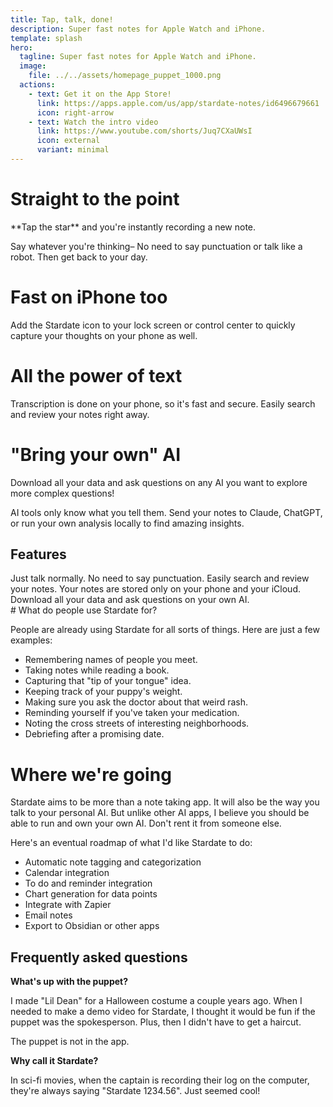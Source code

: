 ```yaml
---
title: Tap, talk, done!
description: Super fast notes for Apple Watch and iPhone.
template: splash
hero:
  tagline: Super fast notes for Apple Watch and iPhone.
  image:
    file: ../../assets/homepage_puppet_1000.png
  actions:
    - text: Get it on the App Store!
      link: https://apps.apple.com/us/app/stardate-notes/id6496679661
      icon: right-arrow
    - text: Watch the intro video
      link: https://www.youtube.com/shorts/Juq7CXaUWsI
      icon: external
      variant: minimal
---
```



<WatchDemo>
  <h1>Straight to the point</h1>
  <p>**Tap the star** and you're instantly recording a new note.</p>
  <p>
    Say whatever you're thinking– No need to say punctuation or talk like a
    robot. Then get back to your day.
  </p>
</WatchDemo>


<LockScreenControlCenter>
  <h1>Fast on iPhone too</h1>
  <p>
    Add the Stardate icon to your lock screen or control center to quickly
    capture your thoughts on your phone as well.
  </p>
</LockScreenControlCenter>


<PhoneSearchDemo>
  <h1>All the power of text</h1>
  <p>
    Transcription is done on your phone, so it's fast and secure. Easily search
    and review your notes right away.
  </p>
</PhoneSearchDemo>


<PhoneImage>
  <h1>"Bring your own" AI</h1>
  <p>
    Download all your data and ask questions on any AI you want to explore more
    complex questions!
  </p>
  <p>
    AI tools only know what you tell them. Send your notes to Claude, ChatGPT,
    or run your own analysis locally to find amazing insights.
  </p>
</PhoneImage>


## Features

<CardGrid stagger>
  <Card title="Actually good speech to text" icon="comment">
    Just talk normally. No need to say punctuation.
  </Card>
  <Card title="Text by default" icon="add-document">
    Easily search and review your notes.
  </Card>
  <Card title="Private" icon="seti:lock">
    Your notes are stored only on your phone and your iCloud.
  </Card>
  <Card title="Bring your own AI" icon="setting">
    Download all your data and ask questions on your own AI.
  </Card>
</CardGrid>

<div class="text-container">
# What do people use Stardate for?

People are already using Stardate for all sorts of things. Here are just a few examples:

- Remembering names of people you meet.
- Taking notes while reading a book.
- Capturing that "tip of your tongue" idea.
- Keeping track of your puppy's weight.
- Making sure you ask the doctor about that weird rash.
- Reminding yourself if you've taken your medication.
- Noting the cross streets of interesting neighborhoods.
- Debriefing after a promising date.

# Where we're going

Stardate aims to be more than a note taking app. It will also be the way you talk to your personal AI. But unlike other AI apps, I believe you should be able to run and own your own AI. Don't rent it from someone else.

Here's an eventual roadmap of what I'd like Stardate to do:

- Automatic note tagging and categorization
- Calendar integration
- To do and reminder integration
- Chart generation for data points
- Integrate with Zapier
- Email notes
- Export to Obsidian or other apps

## Frequently asked questions

**What's up with the puppet?**

I made "Lil Dean" for a Halloween costume a couple years ago. When I needed to make a demo video for Stardate, I thought it would be fun if the puppet was the spokesperson. Plus, then I didn't have to get a haircut.

The puppet is not in the app.

**Why call it Stardate?**

In sci-fi movies, when the captain is recording their log on the computer, they're always saying "Stardate 1234.56". Just seemed cool!

</div>
